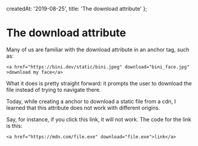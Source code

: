   createdAt: '2019-08-25',
  title: 'The download attribute'
};

# The download attribute

Many of us are familiar with the download attribute in an anchor tag, such as:

```
<a href="https://bini.dev/static/bini.jpeg" download="bini_face.jpg" >download my face</a>
```

What it does is pretty straight forward: it prompts the user to download the file instead of trying to navigate there.

Today, while creating a anchor to download a static file from a cdn, I learned that this attribute does not work with different origins.

Say, for instance, if you click this link, it will not work. The code for the link is this:

```
<a href="https://mdn.com/file.exe" download="file.exe">link</a>
```
